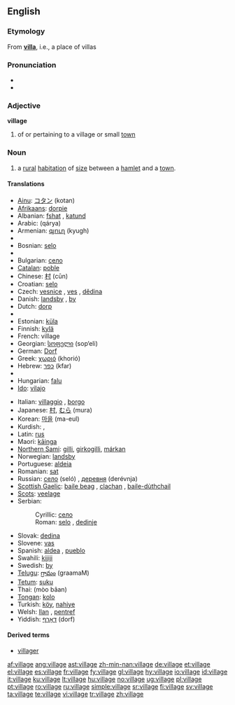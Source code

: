 ==English==

{{rank|cry|step|turning|812|village|quickly|lie|supposed}}

===Etymology===
From '''[[villa]]''', i.e., a place of villas

===Pronunciation===
* {{IPA|/ˈvɪlɪʤ/}}
* {{audio|en-us-village.ogg|Audio (US)}}

===Adjective===
'''village'''

# of or pertaining to a village or small [[town]]

===Noun===
{{wikipedia}}
{{en-noun}}

# a [[rural]] [[habitation]] of [[size]] between a [[hamlet]] and a [[town]].

====Translations====
{{trans-top|a rural habitation of size between a hamlet and a town}}
* [[Ainu]]: [[コタン]] (kotan)
* [[Afrikaans]]: [[dorpie]]
* Albanian: [[fshat]] {{m}}, [[katund]] {{m}}
* Arabic: {{Arab|[[قرية]]}} (qárya) {{f}}
* Armenian: [[գյուղ]] (kyugh)
* {{trreq|Bengali}}
* Bosnian: [[selo]] {{n}}
* {{trreq|Burmese}}
* Bulgarian: [[село]] {{n}}
* [[Catalan]]: [[poble]] {{m}}
* Chinese: [[村]] (cūn)
* Croatian: [[selo]] {{n}}
* Czech: [[vesnice]] {{f}}, [[ves]] {{f}}, [[dědina]] {{f}}
* Danish: [[landsby]] {{c}}, [[by#Danish|by]] {{c}}
* Dutch: [[dorp]] {{n}}
* {{trreq|Esperanto}}
* Estonian: [[küla]]
* Finnish: [[kylä]]
* French: village
* Georgian: [[სოფელი]] (sop‘eli)
* German: [[Dorf]] {{n}}
* Greek: [[χωριό]] (khorió) {{n}}
* Hebrew: [[כפר]] (kfar) {{m}}
* {{trreq|Hindi}}
* Hungarian: [[falu]]
* [[Ido]]: [[vilajo]]
{{trans-mid}}
* Italian: [[villaggio]] {{m}}, [[borgo]] {{m}}
* Japanese: [[村]], [[むら]] (mura)
* Korean: [[마을]] (ma-eul)
* Kurdish: {{KUchar|[[دێ]]}}, {{KUchar|[[گوند]]}}
* Latin: [[rus]] {{n}}
* Maori: [[kāinga]]
* [[Northern Sami]]: [[gilli]], [[girkogilli]], [[márkan]]
* Norwegian: [[landsby#Norwegian|landsby]]
* Portuguese: [[aldeia]] {{f}}
* Romanian: [[sat#Romanian|sat]] {{n}}
* Russian: [[село]] (seló) {{n}}, [[деревня]] (derévnja) {{f}}
* [[Scottish Gaelic]]: [[baile beag]] {{m}}, [[clachan]] {{m}}, [[baile-dùthchail]] {{m}}
* [[Scots]]: [[veelage]]
* Serbian:
*: Cyrillic: [[село]] {{n}}
*: Roman: [[selo#Serbian|selo]] {{n}}, [[dedinje]]
* Slovak: [[dedina#Slovak|dedina]] {{f}}
* Slovene: [[vas]] {{f}}
* Spanish: [[aldea]] {{f}}, [[pueblo]] {{m}}
* Swahili: [[kijiji]]
* Swedish: [[by#Swedish|by]] {{c}}
* [[Telugu]]: [[గ్రామం]] (graamaM)
* [[Tetum]]: [[suku]]
* Thai: {{Thai|[[หมู่บ้าน]]}} (mòo bâan)
* [[Tongan]]: [[kolo]]
* Turkish: [[köy]], [[nahiye]]
* Welsh: [[llan]] {{f}}, [[pentref]] {{m}}
* Yiddish: [[דאָרף]] (dorf) {{n}}
{{trans-bottom}}

====Derived terms====
* [[villager]]

[[af:village]]
[[ang:village]]
[[ast:village]]
[[zh-min-nan:village]]
[[de:village]]
[[et:village]]
[[el:village]]
[[es:village]]
[[fr:village]]
[[fy:village]]
[[gl:village]]
[[hy:village]]
[[io:village]]
[[id:village]]
[[it:village]]
[[ku:village]]
[[lt:village]]
[[hu:village]]
[[no:village]]
[[ug:village]]
[[pl:village]]
[[pt:village]]
[[ro:village]]
[[ru:village]]
[[simple:village]]
[[sr:village]]
[[fi:village]]
[[sv:village]]
[[ta:village]]
[[te:village]]
[[vi:village]]
[[tr:village]]
[[zh:village]]